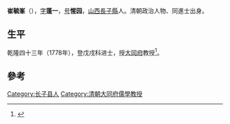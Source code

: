 '''崔毓峯'''（{{bd|?||?|}}），[[表字|字]]'''蓬一'''，[[号|号]]'''惺园'''，[[山西|山西]][[長子縣|長子縣]]人。清朝政治人物、同進士出身。

== 生平 ==
乾隆四十三年（1778年），登戊戌科进士，授[[大同府|大同府]]教授<ref>{{cite news|title=长子县进士名录|url=http://www.dfz.changzhi.gov.cn/960rn.jsp?urltype=news.NewsContentUrl&wbnewsid=232113&wbtreeid=21514|accessdate=2013-08-13|newspaper=长治市情网|deadurl=yes|archiveurl=https://web.archive.org/web/20130819035751/http://www.dfz.changzhi.gov.cn/960rn.jsp?urltype=news.NewsContentUrl&wbnewsid=232113&wbtreeid=21514|archivedate=2013年8月19日|df=}}</ref>。

==參考==
{{Reflist}}

{{乾隆四十三年戊戌科殿試金榜}}

{{Authority control}}

{{DEFAULTSORT:Cui崔}}
[[Category:长子县人|Category:长子县人]]
[[Category:清朝大同府儒學教授|Category:清朝大同府儒學教授]]